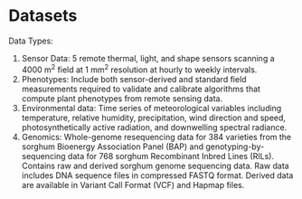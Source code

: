 # Datasets

Data Types:


1. Sensor Data: 5 remote thermal, light, and shape sensors scanning a 4000 m^2^ field at 1 mm^2^ resolution at hourly to weekly intervals.
2. Phenotypes: Include both sensor-derived and standard field measurements required to validate and calibrate algorithms that compute plant phenotypes from remote sensing data.
3. Environmental data: Time series of meteorological variables including temperature, relative humidity, precipitation, wind direction and speed, photosynthetically active radiation, and downwelling spectral radiance.
4. Genomics: Whole-genome resequencing data for 384 varieties from the sorghum Bioenergy Association Panel (BAP) and genotyping-by-sequencing data for 768 sorghum Recombinant Inbred Lines (RILs). Contains raw and derived sorghum genome sequencing data. Raw data includes DNA sequence files in compressed FASTQ format. Derived data are available in Variant Call Format (VCF) and Hapmap files.
